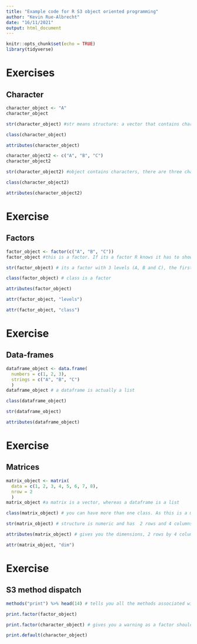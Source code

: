 ```yaml
---
title: "Example code for R S3 object oriented programming"
author: "Kevin Rue-Albrecht"
date: "16/11/2021"
output: html_document
---
```


```r
knitr::opts_chunk$set(echo = TRUE)
library(tidyverse)
```

# Exercises

## Character

```r
character_object <- "A"
character_object
```

```r
str(character_object) #str means structure: a vector that contains character values and just the character A
```

```r
class(character_object)
```

```r
attributes(character_object)
```

```r
character_object2 <- c("A", "B", "C")
character_object2
```

```r
str(character_object2) #object contains characters, there are three characters (1:3) which are A, B, C
```

```r
class(character_object2)
```

```r
attributes(character_object2)
```

# Exercise

## Factors

```r
factor_object <- factor(c("A", "B", "C"))
factor_object #this is a factor. If its a factor R knows it has to show you levels. A factor is a type of vector. 
```

```r
str(factor_object) # its a factor with 3 levels (A, B and C), the first value in the factor is A, second value is B, third value is C. If C, B, A, the numbers would be 3,2,1 
```

```r
class(factor_object) # class is a factor
```

```r
attributes(factor_object)
```

```r
attr(factor_object, "levels")
```

```r
attr(factor_object, "class")
```

# Exercise

## Data-frames

```r
dataframe_object <- data.frame(
  numbers = c(1, 2, 3),
  strings = c("A", "B", "C")
  )
dataframe_object # a dataframe is actually a list
```

```r
class(dataframe_object)
```

```r
str(dataframe_object)
```

```r
attributes(dataframe_object)
```

# Exercise

## Matrices

```r
matrix_object <- matrix(
  data = c(1, 2, 3, 4, 5, 6, 7, 8),
  nrow = 2
  )
matrix_object #a matrix is a vector, whereas a dataframe is a list
```

```r
class(matrix_object) # you can have more than one class. As this is a matrix and an array, any methods that work on either a matrix or an array will work on this dataset
```

```r
str(matrix_object) # structure is numeric and has  2 rows and 4 columns. All values in a matrix must have the same type. This is the main difference between a matrix and a dataframe (where you can have more than one type of data as it's a list)
```

```r
attributes(matrix_object) # gives you the dimensions, 2 rows by 4 columns
```

```r
attr(matrix_object, "dim")
```

# Exercise

## S3 method dispatch

```r
methods("print") %>% head(14) # tells you all the methods associated with the "print" function (just used head to reduce the list lenght as it would be >100). 
```

```r
print.factor(factor_object)
```

```r
print.factor(character_object) # gives you a warning as a factor should have levels, but character_objects doesn't
```

```r
print.default(character_object)
```

